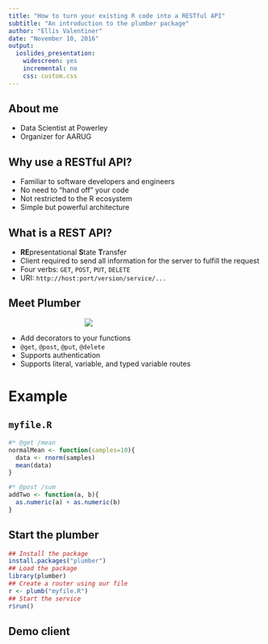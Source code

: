 ```yaml
---
title: "How to turn your existing R code into a RESTful API"
subtitle: "An introduction to the plumber package"
author: "Ellis Valentiner"
date: "November 10, 2016"
output:
  ioslides_presentation:
    widescreen: yes
    incremental: no
    css: custom.css
---
```


## About me {.reallybig}

- Data Scientist at Powerley
- Organizer for AARUG

## Why use a RESTful API?

- Familiar to software developers and engineers
- No need to "hand off" your code
- Not restricted to the R ecosystem
- Simple but powerful architecture

## What is a REST API?

- **RE**presentational **S**tate **T**ransfer
- Client required to send all information for the server to fulfill the request
- Four verbs: `GET`, `POST`, `PUT`, `DELETE`
- URI: `http://host:port/version/service/...`

## Meet Plumber

<img src="http://plumber.trestletech.com/components/images/plumber.png" style="max-width: 40%; display: block; margin: 0 auto;">

- Add decorators to your functions
- `@get`, `@post`, `@put`, `@delete`
- Supports authentication
- Supports literal, variable, and typed variable routes

# Example

## `myfile.R`

```r
#* @get /mean
normalMean <- function(samples=10){
  data <- rnorm(samples)
  mean(data)
}

#* @post /sum
addTwo <- function(a, b){
  as.numeric(a) + as.numeric(b)
}
```

## Start the plumber

```r
## Install the package
install.packages("plumber")
## Load the package
library(plumber)
## Create a router using our file
r <- plumb("myfile.R")
## Start the service
r$run()
```

## Demo client

```r

```
